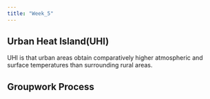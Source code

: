 ```yaml
---
title: "Week_5"
---
```


## Urban Heat Island(UHI)						

UHI is that urban areas obtain comparatively higher atmospheric and surface
temperatures than surrounding rural areas.

## Groupwork Process

